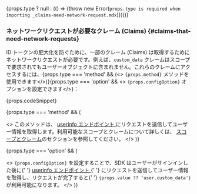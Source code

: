 {props.type ? null : (() => {throw new Error(`props.type is required when importing _claims-need-network-request.mdx`)})()}

### ネットワークリクエストが必要なクレーム (Claims) \{#claims-that-need-network-requests}

ID トークンの肥大化を防ぐために、一部のクレーム (Claims) は取得するためにネットワークリクエストが必要です。例えば、`custom_data` クレームはスコープで要求されてもユーザーオブジェクトに含まれません。これらのクレームにアクセスするには、<span>{props.type === 'method' && (<> <code>{props.method}</code> メソッドを使用できます</>)}{props.type === 'option' && <> <code>{props.configOption}</code> オプションを設定できます</>}</span>：

{props.codeSnippet}

{props.type === 'method' && (

<>
  このメソッドは、
  <a href="https://openid.net/specs/openid-connect-core-1_0.html#UserInfo">
    userinfo エンドポイント
  </a>
  にリクエストを送信してユーザー情報を取得します。利用可能なスコープとクレームについて詳しくは、
  <a href="#scopes-and-claims">スコープとクレーム</a>のセクションを参照してください。
</>
)}

{props.type === 'option' && (

<>
  <code>{props.configOption}</code> を設定することで、SDK はユーザーがサインインした後に{' '}
  <a href="https://openid.net/specs/openid-connect-core-1_0.html#UserInfo">
    userinfo エンドポイント
  </a>{' '}
  にリクエストを送信してユーザー情報を取得し、リクエストが完了すると{' '}
  <code>{props.value ?? 'user.custom_data'}</code> が利用可能になります。
</>
)}
